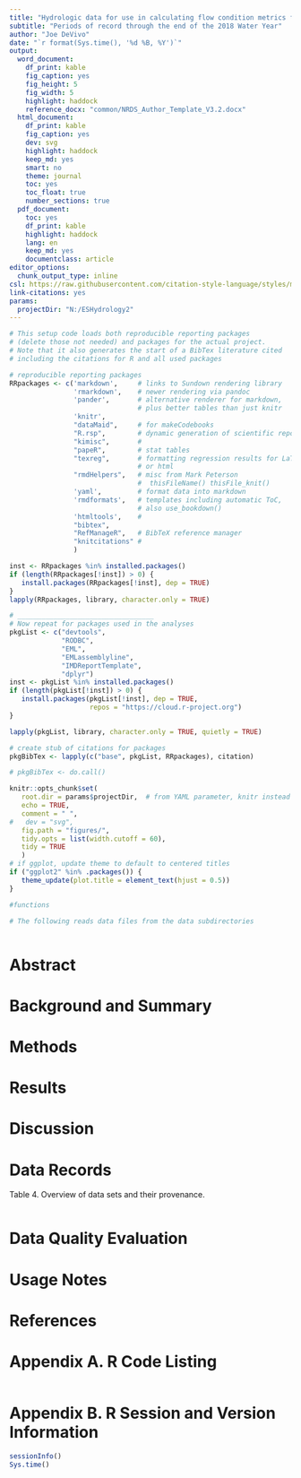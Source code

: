 ```yaml
---
title: "Hydrologic data for use in calculating flow condition metrics for waters in and near National Park Service units."
subtitle: "Periods of record through the end of the 2018 Water Year"
author: "Joe DeVivo"
date: "`r format(Sys.time(), '%d %B, %Y')`"
output:
  word_document:
    df_print: kable
    fig_caption: yes
    fig_height: 5
    fig_width: 5
    highlight: haddock
    reference_docx: "common/NRDS_Author_Template_V3.2.docx"
  html_document:
    df_print: kable
    fig_caption: yes
    dev: svg
    highlight: haddock
    keep_md: yes
    smart: no
    theme: journal
    toc: yes
    toc_float: true
    number_sections: true
  pdf_document:
    toc: yes
    df_print: kable
    highlight: haddock
    lang: en
    keep_md: yes
    documentclass: article
editor_options:
  chunk_output_type: inline
csl: https://raw.githubusercontent.com/citation-style-language/styles/master/apa.csl
link-citations: yes
params:
  projectDir: "N:/ESHydrology2"
---
```


<style type="text/css">

blockquote {
    padding: 10px 20px;
    margin: 0 0 20px;
    font-size: 14px;
    border-left: 5px solid #eee;
}
</style>

```r

# This setup code loads both reproducible reporting packages
# (delete those not needed) and packages for the actual project.
# Note that it also generates the start of a BibTex literature cited
# including the citations for R and all used packages

# reproducible reporting packages
RRpackages <- c('markdown',     # links to Sundown rendering library
                'rmarkdown',    # newer rendering via pandoc
                'pander',       # alternative renderer for markdown,
                                # plus better tables than just knitr
                'knitr',
                "dataMaid",     # for makeCodebooks
                "R.rsp",        # dynamic generation of scientific reports
                "kimisc",       #
                "papeR",        # stat tables
                "texreg",       # formatting regression results for LaTeX
                                # or html
                "rmdHelpers",   # misc from Mark Peterson
                                #  thisFileName() thisFile_knit()
                'yaml',         # format data into markdown
                'rmdformats',   # templates including automatic ToC,
                                # also use_bookdown()
                'htmltools',    #
                "bibtex",
                "RefManageR",   # BibTeX reference manager
                "knitcitations" #
                )

inst <- RRpackages %in% installed.packages()
if (length(RRpackages[!inst]) > 0) {
   install.packages(RRpackages[!inst], dep = TRUE)
}
lapply(RRpackages, library, character.only = TRUE)

# __________________________________
# Now repeat for packages used in the analyses
pkgList <- c("devtools",
             "RODBC", 
             "EML",
             "EMLassemblyline",
             "IMDReportTemplate",
             "dplyr")
inst <- pkgList %in% installed.packages()
if (length(pkgList[!inst]) > 0) {
   install.packages(pkgList[!inst], dep = TRUE, 
                    repos = "https://cloud.r-project.org")
}

lapply(pkgList, library, character.only = TRUE, quietly = TRUE)

# create stub of citations for packages
pkgBibTex <- lapply(c("base", pkgList, RRpackages), citation)

# pkgBibTex <- do.call()

knitr::opts_chunk$set(
   root.dir = params$projectDir,  # from YAML parameter, knitr instead of setwd()
   echo = TRUE,
   comment = " ",
#   dev = "svg",
   fig.path = "figures/",
   tidy.opts = list(width.cutoff = 60),
   tidy = TRUE
   )
# if ggplot, update theme to default to centered titles
if ("ggplot2" %in% .packages()) {
   theme_update(plot.title = element_text(hjust = 0.5))
}

#functions

```

```r
# The following reads data files from the data subdirectories



```



# Abstract


# Background and Summary


# Methods


# Results


# Discussion


# Data Records


Table 4. Overview of data sets and their provenance.
```r




```


# Data Quality Evaluation


# Usage Notes


# References


\pagebreak
# Appendix A. R Code Listing
```r
```
# Appendix B. R Session and Version Information
```r
sessionInfo()
Sys.time()
```


